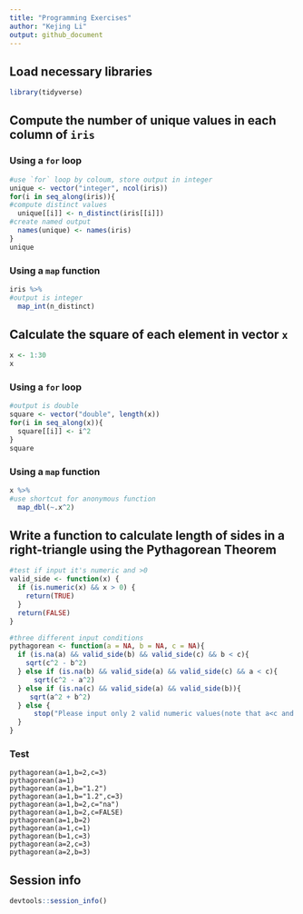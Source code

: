 ```yaml
---
title: "Programming Exercises"
author: "Kejing Li"
output: github_document
---
```


## Load necessary libraries

```r
library(tidyverse)
```

## Compute the number of unique values in each column of `iris`

### Using a `for` loop

```r
#use `for` loop by coloum, store output in integer
unique <- vector("integer", ncol(iris))
for(i in seq_along(iris)){
#compute distinct values
  unique[[i]] <- n_distinct(iris[[i]])
#create named output
  names(unique) <- names(iris)
}
unique

```

### Using a `map` function

```r
iris %>%
#output is integer
  map_int(n_distinct)
```

## Calculate the square of each element in vector `x`

```r
x <- 1:30
x
```

### Using a `for` loop

```r
#output is double
square <- vector("double", length(x))
for(i in seq_along(x)){
  square[[i]] <- i^2
}
square
```

### Using a `map` function

```r
x %>%
#use shortcut for anonymous function
  map_dbl(~.x^2)
```

## Write a function to calculate length of sides in a right-triangle using the Pythagorean Theorem

```r
#test if input it's numeric and >0
valid_side <- function(x) {
  if (is.numeric(x) && x > 0) {
    return(TRUE)
  } 
  return(FALSE)
}

#three different input conditions  
pythagorean <- function(a = NA, b = NA, c = NA){
  if (is.na(a) && valid_side(b) && valid_side(c) && b < c){
    sqrt(c^2 - b^2)
  } else if (is.na(b) && valid_side(a) && valid_side(c) && a < c){
      sqrt(c^2 - a^2)
  } else if (is.na(c) && valid_side(a) && valid_side(b)){
     sqrt(a^2 + b^2)
  } else {
      stop("Please input only 2 valid numeric values(note that a<c and b<c)")
  }
}  
```

### Test

```
pythagorean(a=1,b=2,c=3)
pythagorean(a=1)
pythagorean(a=1,b="1.2")
pythagorean(a=1,b="1.2",c=3)
pythagorean(a=1,b=2,c="na")
pythagorean(a=1,b=2,c=FALSE)
pythagorean(a=1,b=2)
pythagorean(a=1,c=1)
pythagorean(b=1,c=3)
pythagorean(a=2,c=3)
pythagorean(a=2,b=3)
```

## Session info

```r
devtools::session_info()
```



